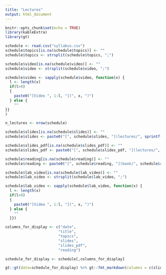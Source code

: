 ```yaml
---
title: "Lectures"
output: html_document
---
```


```r
knitr::opts_chunk$set(echo = TRUE)
library(kableExtra)
library(gt)
```

```r
schedule <- read.csv("syllabus.csv")
schedule$topics[is.na(schedule$topics)] <- ""
schedule$topics <- strsplit(schedule$topics, ";")

schedule$video[is.na(schedule$video)] <- ""
schedule$video <- strsplit(schedule$video, ";")

schedule$video <- sapply(schedule$video, function(x) {
  l <- length(x)
  if(l>0)
  {
    paste0("[Video ", 1:l, "](", x, ")")
  } else {
    ""
}}
)

n_lectures <- nrow(schedule)

schedule$slides[is.na(schedule$slides)] <- ""
schedule$slides <- paste0("[", schedule$slides, "](lectures/", sprintf("%02d", schedule$session_nr), "/", schedule$slides, ".html)")

schedule$slides_pdf[is.na(schedule$slides_pdf)] <- ""
schedule$slides_pdf <- paste0("[", schedule$slides_pdf, "](lectures/", sprintf("%02d", schedule$session_nr), "/", schedule$slides_pdf, ".pdf)")

schedule$reading[is.na(schedule$reading)] <- ""
schedule$reading <- paste0("[", schedule$reading, "](book/", schedule$reading, ".html)")

schedule$lab_video[is.na(schedule$lab_video)] <- ""
schedule$lab_video <- strsplit(schedule$lab_video, ";")

schedule$lab_video <- sapply(schedule$lab_video, function(x) {
  l <- length(x)
  if(l>0)
  {
    paste0("[Video ", 1:l, "](", x, ")")
  } else {
    ""
  }})

columns_for_display <- c("date",
                        "title",
                        "topics",
                        "slides",
                        "slides_pdf",
                        "reading")

schedule_for_display <- schedule[,columns_for_display]
```

```r
gt::gt(data=schedule_for_display) %>% gt::fmt_markdown(columns = c(slides, slides_pdf, reading))
```
